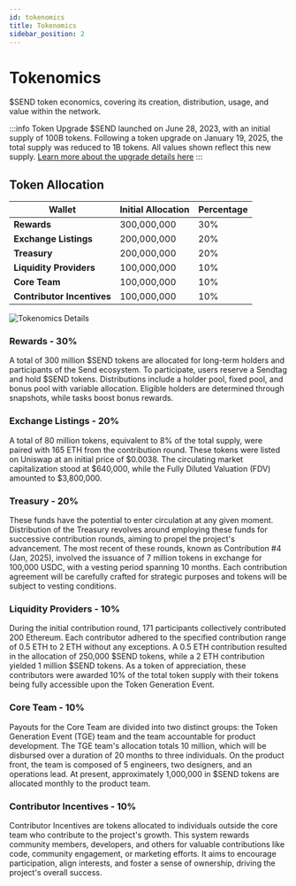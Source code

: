 ```yaml
---
id: tokenomics
title: Tokenomics
sidebar_position: 2
---
```


# Tokenomics

$SEND token economics, covering its creation, distribution, usage, and value within the network.

:::info Token Upgrade
$SEND launched on June 28, 2023, with an initial supply of 100B tokens. Following a token upgrade on January 19, 2025, the total supply was reduced to 1B tokens. All values shown reflect this new supply. [Learn more about the upgrade details here](/send-token/upgrade)
:::

## Token Allocation

| Wallet | Initial Allocation | Percentage |
|--------|-------------------|------------|
| **Rewards** | 300,000,000 | 30% |
| **Exchange Listings** | 200,000,000 | 20% |
| **Treasury** | 200,000,000 | 20% |
| **Liquidity Providers** | 100,000,000 | 10% |
| **Core Team** | 100,000,000 | 10% |
| **Contributor Incentives** | 100,000,000 | 10% |

![Tokenomics Details](/img/tokenomics.png)

### **Rewards - 30%**
A total of 300 million $SEND tokens are allocated for long-term holders and participants of the Send ecosystem. To participate, users reserve a Sendtag and hold $SEND tokens. Distributions include a holder pool, fixed pool, and bonus pool with variable allocation. Eligible holders are determined through snapshots, while tasks boost bonus rewards.

### **Exchange Listings - 20%**
A total of 80 million tokens, equivalent to 8% of the total supply, were paired with 165 ETH from the contribution round. These tokens were listed on Uniswap at an initial price of $0.0038. The circulating market capitalization stood at $640,000, while the Fully Diluted Valuation (FDV) amounted to $3,800,000.

### **Treasury - 20%**
These funds have the potential to enter circulation at any given moment. Distribution of the Treasury revolves around employing these funds for successive contribution rounds, aiming to propel the project's advancement. The most recent of these rounds, known as Contribution #4 (Jan, 2025), involved the issuance of 7 million tokens in exchange for 100,000 USDC, with a vesting period spanning 10 months. Each contribution agreement will be carefully crafted for strategic purposes and tokens will be subject to vesting conditions.

### **Liquidity Providers - 10%**
During the initial contribution round, 171 participants collectively contributed 200 Ethereum. Each contributor adhered to the specified contribution range of 0.5 ETH to 2 ETH without any exceptions. A 0.5 ETH contribution resulted in the allocation of 250,000 $SEND tokens, while a 2 ETH contribution yielded 1 million $SEND tokens. As a token of appreciation, these contributors were awarded 10% of the total token supply with their tokens being fully accessible upon the Token Generation Event.

### **Core Team - 10%**
Payouts for the Core Team are divided into two distinct groups: the Token Generation Event (TGE) team and the team accountable for product development. The TGE team's allocation totals 10 million, which will be disbursed over a duration of 20 months to three individuals. On the product front, the team is composed of 5 engineers, two designers, and an operations lead. At present, approximately 1,000,000 in $SEND tokens are allocated monthly to the product team.

### **Contributor Incentives - 10%**
Contributor Incentives are tokens allocated to individuals outside the core team who contribute to the project's growth. This system rewards community members, developers, and others for valuable contributions like code, community engagement, or marketing efforts. It aims to encourage participation, align interests, and foster a sense of ownership, driving the project's overall success.
